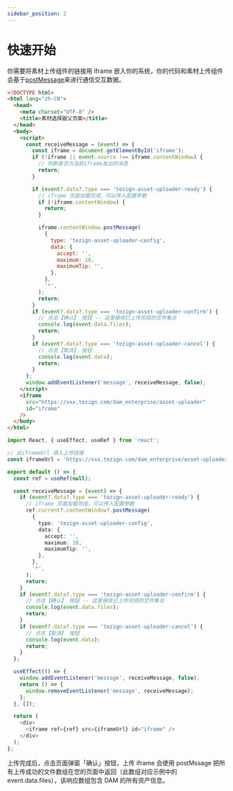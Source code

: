 ```yaml
---
sidebar_position: 2
---
```


# 快速开始

你需要将素材上传组件的链接用 iframe 嵌入你的系统，你的代码和素材上传组件会基于[postMessage](https://developer.mozilla.org/en-US/docs/Web/API/Window/postMessage)来进行通信交互数据。


<Tabs>
  <TabItem value="vanilla" label="原生" default>

```html
<!DOCTYPE html>
<html lang="zh-CN">
  <head>
    <meta charset="UTF-8" />
    <title>素材选择器父页面</title>
  </head>
  <body>
    <script>
      const receiveMessage = (event) => {
        const iframe = document.getElementById('iframe');
        if (!iframe || event.source !== iframe.contentWindow) {
          // 判断是否为当前iframe发出的消息
          return;
        }

        if (event?.data?.type === 'tezign-asset-uploader-ready') {
          // iframe 页面加载完成，可以传入配置参数
          if (!iframe.contentWindow) {
            return;
          }

          iframe.contentWindow.postMessage(
            {
              type: 'tezign-asset-uploader-config',
              data: {
                accept: '',
                maximum: 10,
                maximumTip: '',
              },
            },
            '*',
          );
          return;
        }
        if (event?.data?.type === 'tezign-asset-uploader-confirm') {
          // 点击【确认】 按钮 -- 这里接收已上传完成的文件集合
          console.log(event.data.files);
          return;
        }
        if (event?.data?.type === 'tezign-asset-uploader-cancel') {
          // 点击【取消】 按钮
          console.log(event.data);
          return;
        }
      };
      window.addEventListener('message', receiveMessage, false);
    </script>
    <iframe
      src="https://xxx.tezign.com/dam_enterprise/asset-uploader"
      id="iframe"
    />
  </body>
</html>
```

  </TabItem>

  <TabItem value="reactjs" label="React">

```typescript jsx
import React, { useEffect, useRef } from 'react';

// 此iframeUrl 填入上传链接
const iframeUrl = 'https://xxx.tezign.com/dam_enterprise/asset-uploader';

export default () => {
  const ref = useRef(null);

  const receiveMessage = (event) => {
    if (event?.data?.type === 'tezign-asset-uploader-ready') {
      // iframe 页面加载完成，可以传入配置参数
      ref.current?.contentWindow?.postMessage(
        {
          type: 'tezign-asset-uploader-config',
          data: {
            accept: '',
            maximum: 10,
            maximumTip: '',
          },
        },
        '*',
      );
      return;
    }
    if (event?.data?.type === 'tezign-asset-uploader-confirm') {
      // 点击【确认】 按钮 -- 这里接收已上传完成的文件集合
      console.log(event.data.files);
      return;
    }
    if (event?.data?.type === 'tezign-asset-uploader-cancel') {
      // 点击【取消】 按钮
      console.log(event.data);
      return;
    }
  };

  useEffect(() => {
    window.addEventListener('message', receiveMessage, false);
    return () => {
      window.removeEventListener('message', receiveMessage);
    };
  }, []);

  return (
    <div>
      <iframe ref={ref} src={iframeUrl} id="iframe" />
    </div>
  );
};
```

  </TabItem>
</Tabs>

上传完成后，点击页面弹窗「确认」按钮，上传 iframe 会使用 postMssage 把所有上传成功的文件数组在您的页面中返回（此数组对应示例中的 event.data.files），该响应数组包含 DAM 的所有资产信息。
